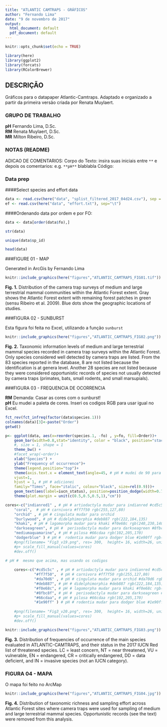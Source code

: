 ```yaml
---
title: "ATLANTIC CAMTRAPS - GRÁFICOS"
author: "Fernando Lima"
date: "9 de novembro de 2017"
output:
  html_document: default
  pdf_document: default
---
```


```r
knitr::opts_chunk$set(echo = TRUE)
```

```r
library(here)
library(ggplot2)
library(forcats)
library(RColorBrewer)
```

## DESCRIÇÃO

Gráficos para o datapaper Atlantic-Camtraps.
Adaptado e organizado a partir da primeira versão criada por Renata Muylaert.

### GRUPO DE TRABALHO

**pH** Fernando Lima, D.Sc.  
**RM** Renata Muylaert, D.Sc.  
**MR** Milton Ribeiro, D.Sc.  

### NOTAS (README)

ADICAO DE COMENTARIOS:
Corpo do Texto: insira suas iniciais entre `**` e depois os comentarios: e.g. `**pH**` blablabla
Código: 

### Data prep
####Select species and effort data
```r
data <- read.csv(here("data", "splist_filtered_2017_04d24.csv"), sep = ",")
ef <- read.csv(here("data", "effort.txt"), sep="\t")
```

####Ordenando data por ordem e por FO:
```r
data <- data[order(data$fo),]

str(data)

unique(data$sp_id)

head(data)
```

###FIGURE 01 - MAP

Generated in ArcGis by Fernando Lima

```r
knitr::include_graphics(here("figures","ATLANTIC_CAMTRAPS_FIG01.tif"))
```
**Fig. 1.** Distribution of the camera trap surveys of medium and large terrestrial mammal communities within the Atlantic Forest extent. Gray shows the Atlantic Forest extent with remaining forest patches in green (sensu Ribeiro et al. 2009). Blue dots show the geographic locations of studies.

###FIGURA 02 - SUNBURST

Esta figura foi feita no Excel, utilizando a função `sunburst`
```r
knitr::include_graphics(here("figures","ATLANTIC_CAMTRAPS_FIG02.png"))
```
  
**Fig. 2.** Taxonomic information levels of medium and large terrestrial mammal species recorded in camera trap surveys within the Atlantic Forest. Only species considered well detected by camera traps are listed. From the 83 species reported in the database, 8 are not listed because the identification is at genera level. Another 28 species are not listed because they were considered opportunistic records of species not usually detected by camera traps (primates, bats, small rodents, and small marsupials).

###FIGURA 03 - FREQUENCIA DE OCORRENCIA

**RM** Demanda: Casar as cores com o sunburst!  
**pH**  Eu mudei a paleta de cores. Inseri os codigos RGB para usar igual no Excel.  

```r
fct_rev(fct_infreq(factor(data$species.1)))
colnames(data)[3]<-paste("Order")
getwd()

p<-	ggplot(data, aes(x=reorder(species.1, -fo) , y=fo, fill=Order))+
  	geom_bar(width=0.8,stat="identity", color = "black", position="stack", size =0.3) + #dimgray
  	#, size = 1, shape = 1
	theme_bw() +
	#facet_wrap(~order)+
	xlab("Species") + 
  	ylab("Frequency of occurrence")+
	theme(legend.position="top")+
  	theme(axis.text.x = element_text(angle=45, # pH # mudei de 90 para 45
	vjust=1,
	hjust = 1, # pH # adicionei
	family="Times", face="italic", colour="black", size=rel(0.9)))+
	geom_text(aes(label=iucn_status), position=position_dodge(width=0.7), size=3, colour="black", vjust=-0.25)+
	theme(plot.margin = unit(c(0.5,0.5,0.5,1),"cm"))

cores<-c("indianred1" , # pH # artiodactyla mudar para indianred #cd5c5c rgb(205,92,92)
	"coral",  # pH # carnivora #ff7f50 rgb(255,127,80)
	"orchid" , # pH # cingulata mudar para orchid 
	"burlywood", # pH # didelphimorphia #deb887 rgb(222,184,135)
	"khaki", # pH # lagomorpha mudar para khaki #f0e68c rgb(240,230,140)
	"darkseagreen", # pH #  perisodactyla mudar para darkseagreen #8fbc8f rgb(143,188,143)
	"mediumaquamarine", # pH # pilosa #66cdaa rgb(102,205,170)   
	"dodgerblue" ) # pH #  rodentia mudar para dodger blue #1e90ff rgb(30,144,255)
	#png(filename= "Fig3_v19.png", res= 300,  height= 16, width=26, unit="cm")
	#p+ scale_fill_manual(values=cores)
	#dev.off()

# pH #  mesmo que acima, mas usando os codigos
	
	cores<-c("#cd5c5c" , # pH # artiodactyla mudar para indianred #cd5c5c rgb(205,92,92)
	         "#ff7f50",  # pH # carnivora #ff7f50 rgb(255,127,80)
	         "#da70d6" , # pH # cingulata mudar para orchid #da70d6 rgb(218,112,214)
	         "#deb887", # pH # didelphimorphia #deb887 rgb(222,184,135)
	         "#f0e68c", # pH # lagomorpha mudar para khaki #f0e68c rgb(240,230,140)
	         "#8fbc8f", # pH #  perisodactyla mudar para darkseagreen #8fbc8f rgb(143,188,143)
	         "#66cdaa", # pH # pilosa #66cdaa rgb(102,205,170)   
	         "#1e90ff" ) # pH # rodentia mudar para dodger blue #1e90ff rgb(30,144,255)
	
	#png(filename= "Fig3_v20.png", res= 300,  height= 16, width=26, unit="cm")
	#p+ scale_fill_manual(values=cores)
	#dev.off()
```

```r
knitr::include_graphics(here("figures","ATLANTIC_CAMTRAPS_FIG03.png"))
```
  
**Fig. 3.** Distribution of frequencies of occurrence of the main species evaluated in ATLANTIC-CAMTRAPS, and their status in the 2017 IUCN Red list of threatened species. LC = least concern, NT = near threatened, VU = vulnerable, EN = endangered, CR = critically endangered, DD = data deficient, and IN = invasive species (not an IUCN category).

### FIGURA 04 - MAPA
O mapa foi feito no ArcMap
```r
knitr::include_graphics(here("figures","ATLANTIC_CAMTRAPS_FIG04.jpg"))
```
  
**Fig. 4.** Distribution of taxonomic richness and sampling effort across Atlantic Forest sites where camera traps were used for sampling of medium and large terrestrial mammal species. Opportunistic records (see the text) were removed from this analysis.


